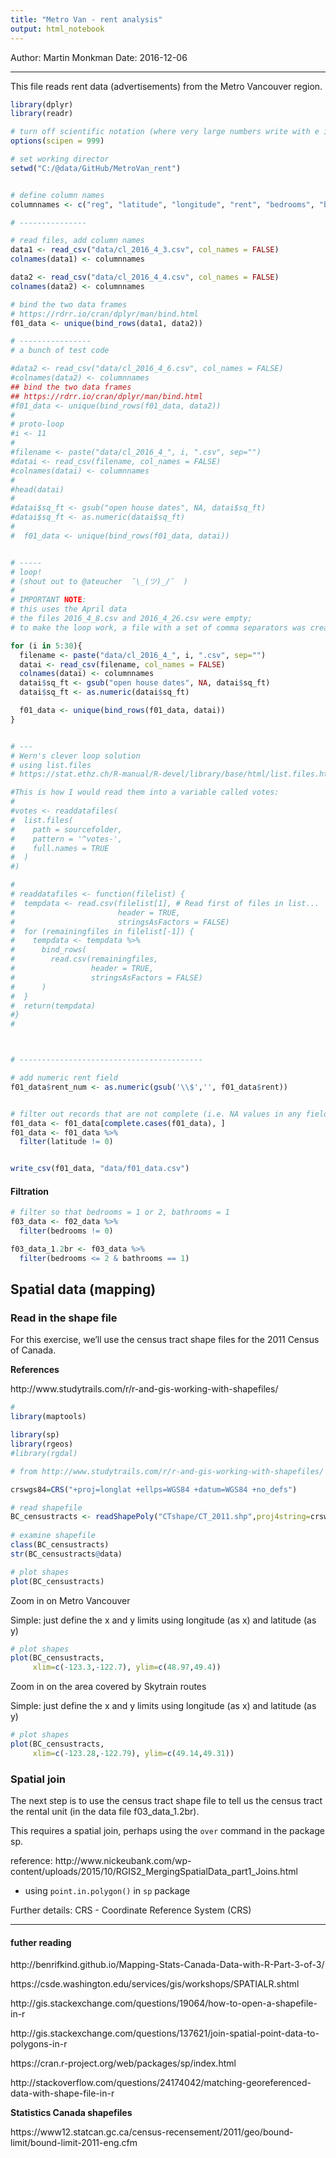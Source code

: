 ```yaml
---
title: "Metro Van - rent analysis"
output: html_notebook
---
```


Author: Martin Monkman
Date: 2016-12-06

---

This file reads rent data (advertisements) from the Metro Vancouver region.




```r

library(dplyr)
library(readr)

# turn off scientific notation (where very large numbers write with e instead) in R
options(scipen = 999)

# set working director
setwd("C:/@data/GitHub/MetroVan_rent")


# define column names
columnnames <- c("reg", "latitude", "longitude", "rent", "bedrooms", "bathrooms", "sq_ft")

# ---------------

# read files, add column names
data1 <- read_csv("data/cl_2016_4_3.csv", col_names = FALSE)
colnames(data1) <- columnnames

data2 <- read_csv("data/cl_2016_4_4.csv", col_names = FALSE)
colnames(data2) <- columnnames

# bind the two data frames
# https://rdrr.io/cran/dplyr/man/bind.html
f01_data <- unique(bind_rows(data1, data2))

# ----------------
# a bunch of test code

#data2 <- read_csv("data/cl_2016_4_6.csv", col_names = FALSE)
#colnames(data2) <- columnnames
## bind the two data frames
## https://rdrr.io/cran/dplyr/man/bind.html
#f01_data <- unique(bind_rows(f01_data, data2))
#
# proto-loop
#i <- 11
#
#filename <- paste("data/cl_2016_4_", i, ".csv", sep="")
#datai <- read_csv(filename, col_names = FALSE)
#colnames(datai) <- columnnames
#
#head(datai)
#  
#datai$sq_ft <- gsub("open house dates", NA, datai$sq_ft)
#datai$sq_ft <- as.numeric(datai$sq_ft)
#
#  f01_data <- unique(bind_rows(f01_data, datai))


# ----- 
# loop! 
# (shout out to @ateucher  ¯\_(ツ)_/¯  )
# 
# IMPORTANT NOTE:
# this uses the April data
# the files 2016_4_8.csv and 2016_4_26.csv were empty;
# to make the loop work, a file with a set of comma separators was created

for (i in 5:30){
  filename <- paste("data/cl_2016_4_", i, ".csv", sep="")
  datai <- read_csv(filename, col_names = FALSE)
  colnames(datai) <- columnnames
  datai$sq_ft <- gsub("open house dates", NA, datai$sq_ft)
  datai$sq_ft <- as.numeric(datai$sq_ft)

  f01_data <- unique(bind_rows(f01_data, datai))
}


# ---
# Wern's clever loop solution
# using list.files
# https://stat.ethz.ch/R-manual/R-devel/library/base/html/list.files.html

#This is how I would read them into a variable called votes:
#
#votes <- readdatafiles(
#  list.files(
#    path = sourcefolder, 
#    pattern = '^votes-',
#    full.names = TRUE
#  )
#)

#
# readdatafiles <- function(filelist) {
#  tempdata <- read.csv(filelist[1], # Read first of files in list...
#                       header = TRUE,
#                       stringsAsFactors = FALSE)
#  for (remainingfiles in filelist[-1]) {
#    tempdata <- tempdata %>%
#      bind_rows(
#        read.csv(remainingfiles,
#                 header = TRUE,
#                 stringsAsFactors = FALSE)
#      )
#  }
#  return(tempdata)
#}
#



# -----------------------------------------

# add numeric rent field
f01_data$rent_num <- as.numeric(gsub('\\$','', f01_data$rent))


# filter out records that are not complete (i.e. NA values in any field, no geo-reference)
f01_data <- f01_data[complete.cases(f01_data), ]
f01_data <- f01_data %>%
  filter(latitude != 0)


write_csv(f01_data, "data/f01_data.csv")


```




#### Filtration

```r


# filter so that bedrooms = 1 or 2, bathrooms = 1
f03_data <- f02_data %>%
  filter(bedrooms != 0)

f03_data_1.2br <- f03_data %>%
  filter(bedrooms <= 2 & bathrooms == 1)


```

## Spatial data (mapping)


### Read in the shape file

For this exercise, we'll use the census tract shape files for the 2011 Census of Canada.


**References**

http://www.studytrails.com/r/r-and-gis-working-with-shapefiles/



```r
#
library(maptools)

library(sp)
library(rgeos)
#library(rgdal)

# from http://www.studytrails.com/r/r-and-gis-working-with-shapefiles/

crswgs84=CRS("+proj=longlat +ellps=WGS84 +datum=WGS84 +no_defs")

# read shapefile
BC_censustracts <- readShapePoly("CTshape/CT_2011.shp",proj4string=crswgs84,verbose=TRUE) 
 
# examine shapefile
class(BC_censustracts)
str(BC_censustracts@data)

# plot shapes
plot(BC_censustracts)


```


Zoom in on Metro Vancouver

Simple: just define the x and y limits using longitude (as x) and latitude (as y)

```r

# plot shapes
plot(BC_censustracts, 
     xlim=c(-123.3,-122.7), ylim=c(48.97,49.4))

```


Zoom in on the area covered by Skytrain routes

Simple: just define the x and y limits using longitude (as x) and latitude (as y)

```r

# plot shapes
plot(BC_censustracts, 
     xlim=c(-123.28,-122.79), ylim=c(49.14,49.31))

```

### Spatial join

The next step is to use the census tract shape file to tell us the census tract the rental unit (in the data file f03_data_1.2br).

This requires a spatial join, perhaps using the `over` command in the package sp.

reference: http://www.nickeubank.com/wp-content/uploads/2015/10/RGIS2_MergingSpatialData_part1_Joins.html

- using `point.in.polygon()` in `sp` package


Further details:
CRS - Coordinate Reference System (CRS)


---

#### futher reading

http://benrifkind.github.io/Mapping-Stats-Canada-Data-with-R-Part-3-of-3/


https://csde.washington.edu/services/gis/workshops/SPATIALR.shtml 

http://gis.stackexchange.com/questions/19064/how-to-open-a-shapefile-in-r


http://gis.stackexchange.com/questions/137621/join-spatial-point-data-to-polygons-in-r

https://cran.r-project.org/web/packages/sp/index.html 

http://stackoverflow.com/questions/24174042/matching-georeferenced-data-with-shape-file-in-r


**Statistics Canada shapefiles**

https://www12.statcan.gc.ca/census-recensement/2011/geo/bound-limit/bound-limit-2011-eng.cfm


